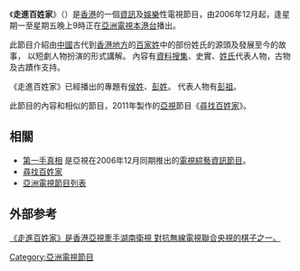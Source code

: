 《'''走進百姓家'''》（{{lang-en|'''Surname History'''}}）是[[香港|香港]]的一個[[資訊|資訊]]及[[娛樂|娛樂]]性電視節目，由2006年12月起，逢星期一至星期五晚上9時正在[[亞洲電視|亞洲電視]][[本港台|本港台]]播出。

此節目介紹由[[中國|中國]]古代到[[香港地方|香港地方]]的[[百家姓|百家姓]]中的部份姓氏的源頭及發展至今的故事， 以短劇人物扮演的形式講解。 內容有[[資料搜集|資料搜集]]、史實、[[姓氏|姓氏]]代表人物，古物及古蹟作支持。

《走進百姓家》已經播出的專題有[[侯姓|侯姓]]、[[彭姓|彭姓]]。 代表人物有[[彭祖|彭祖]]。

此節目的內容和相似的節目，2011年製作的[[亞視|亞視]]節目《[[尋找百姓家|尋找百姓家]]》。

== 相關 ==
* [[第一手真相|第一手真相]] 是亞視在2006年12月同期推出的[[電視|電視]][[綜藝資訊節目|綜藝資訊節目]]。
* [[尋找百姓家|尋找百姓家]]
* [[亞洲電視節目列表|亞洲電視節目列表]]

== 外部参考 ==
[http://news.xinhuanet.com/newmedia/2006-12/06/content_5443729.htm 《走進百姓家》是香港亞視牽手湖南衛視 對抗無線電視聯合央視的棋子之一。]{{dead link|date=2018年4月 |bot=InternetArchiveBot |fix-attempted=yes }}

[[Category:亞洲電視節目|Category:亞洲電視節目]]